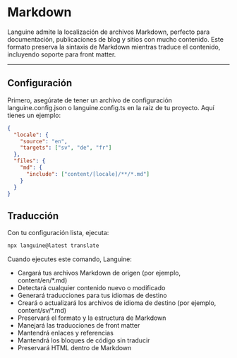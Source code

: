 # Markdown

Languine admite la localización de archivos Markdown, perfecto para documentación, publicaciones de blog y sitios con mucho contenido. Este formato preserva la sintaxis de Markdown mientras traduce el contenido, incluyendo soporte para front matter.

---

## Configuración

Primero, asegúrate de tener un archivo de configuración languine.config.json o languine.config.ts en la raíz de tu proyecto. Aquí tienes un ejemplo:

```json
{
  "locale": {
    "source": "en",
    "targets": ["sv", "de", "fr"]
  },
  "files": {
    "md": {
      "include": ["content/[locale]/**/*.md"]
    }
  }
}
```

## Traducción

Con tu configuración lista, ejecuta:

```bash
npx languine@latest translate
```

Cuando ejecutes este comando, Languine:

- Cargará tus archivos Markdown de origen (por ejemplo, content/en/*.md)
- Detectará cualquier contenido nuevo o modificado
- Generará traducciones para tus idiomas de destino
- Creará o actualizará los archivos de idioma de destino (por ejemplo, content/sv/*.md)
- Preservará el formato y la estructura de Markdown
- Manejará las traducciones de front matter
- Mantendrá enlaces y referencias
- Mantendrá los bloques de código sin traducir
- Preservará HTML dentro de Markdown
